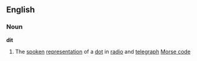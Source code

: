 ==English==
===Noun===
'''dit'''
#The [[spoken]] [[representation]] of a [[dot]] in [[radio]] and [[telegraph]] [[Morse code]]